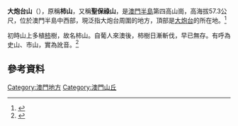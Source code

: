 {{multiple issues|
{{expand|time=2018-06-01T04:23:31+00:00}}
{{expert|time=2018-06-01T04:23:31+00:00}}
}}
'''大炮台山'''（'''{{lang-pt|Monte}}'''），原稱'''柿山'''，又稱'''聖保祿山'''，是[[澳門半島|澳門半島]]第四高山崗，高海拔57.3公尺，位於澳門半島中西部，現泛指大炮台周圍的地方，頂部是[[大炮台|大炮台]]的所在地。<ref>{{cite web | url=https://www.macaudata.com/macaubook/encyclopedia/html/11005.htm | title=大炮台山 | work=澳門百科全書 | accessdate=2019-10-14 | archive-date=2019-10-14 | archive-url=https://web.archive.org/web/20191014204508/https://www.macaudata.com/macaubook/encyclopedia/html/11005.htm | dead-url=no }}</ref>

初時山上多植[[柿|柿]]樹，故名柿山。自葡人來澳後，柿樹日漸斬伐，早已無存。有呼為史山、市山，實為訛音。<ref>{{cite web | url=https://www.macaudata.com/macaubook/book141/html/01201.htm | title=柿山無柿虛有其名 | work=澳门风物志 | accessdate=2019-10-14 | archive-date=2019-10-14 | archive-url=https://web.archive.org/web/20191014205523/https://www.macaudata.com/macaubook/book141/html/01201.htm | dead-url=no }}</ref>

==參考資料==
{{Reflist}}

[[Category:澳門地方|Category:澳門地方]]
[[Category:澳門山丘|Category:澳門山丘]]